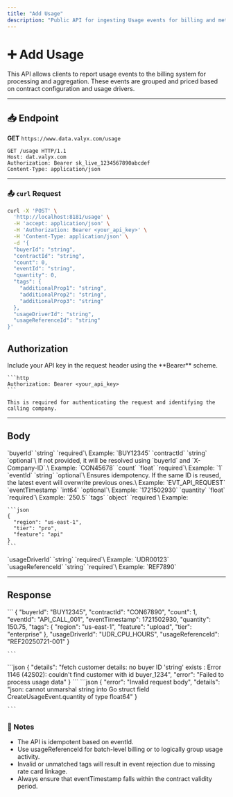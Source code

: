```yaml
---
title: "Add Usage"
description: "Public API for ingesting Usage events for billing and metering."
---
```


# ➕ Add Usage

This API allows clients to report usage events to the billing system for processing and aggregation. These events are grouped and priced based on contract configuration and usage drivers.

---

## 📥 Endpoint

**GET** `https://www.data.valyx.com/usage`

```
GET /usage HTTP/1.1
Host: dat.valyx.com
Authorization: Bearer sk_live_1234567890abcdef
Content-Type: application/json
```

---

### 📤  `curl` Request

```bash
curl -X 'POST' \
  'http://localhost:8181/usage' \
  -H 'accept: application/json' \
  -H 'Authorization: Bearer <your_api_key>' \
  -H 'Content-Type: application/json' \
  -d '{
  "buyerId": "string",
  "contractId": "string",
  "count": 0,
  "eventId": "string",
  "quantity": 0,
  "tags": {
    "additionalProp1": "string",
    "additionalProp2": "string",
    "additionalProp3": "string"
  },
  "usageDriverId": "string",
  "usageReferenceId": "string"
}'
```

## Authorization

<AccordionGroup>
  <Accordion title="Authorization" description="API key is passed as a Bearer token in the header" icon="key">
    Include your API key in the request header using the **Bearer** scheme.

    ```http
    Authorization: Bearer <your_api_key>
    ```

    This is required for authenticating the request and identifying the calling company.
  </Accordion>
</AccordionGroup>

---

## Body

<AccordionGroup>
  <Accordion title="buyerId" description="Unique identifier for the buyer" icon="tag">
    `buyerId` `string` `required`\
    Example: `BUY12345`
  </Accordion>
  <Accordion title="contractId" description="Contract ID under which usage is recorded" icon="file-signature">
    `contractId` `string` `optional`\
    If not provided, it will be resolved using `buyerId` and `X-Company-ID`.\
    Example: `CON45678`
  </Accordion>
  <Accordion title="count" description="Number of discrete usage events" icon="hashtag">
    `count` `float` `required`\
    Example: `1`
  </Accordion>
  <Accordion title="eventId" description="Globally unique event ID" icon="fingerprint">
    `eventId` `string` `optional`\
    Ensures idempotency. If the same ID is reused, the latest event will overwrite previous ones.\
    Example: `EVT_API_REQUEST`
  </Accordion>
  <Accordion title="eventTimestamp" description="Unix timestamp for when the event occurred" icon="clock">
    `eventTimestamp` `int64` `optional`\
    Example: `1721502930`
  </Accordion>
  <Accordion title="quantity" description="Amount of resource consumed" icon="bar-chart">
    `quantity` `float` `required`\
    Example: `250.5`
  </Accordion>
  <Accordion title="tags" description="Custom key-value tags to drive pricing logic" icon="labels">
    `tags` `object` `required`\
    Example:

    ```json
    {
      "region": "us-east-1",
      "tier": "pro",
      "feature": "api"
    }
    ```
  </Accordion>
  <Accordion title="usageDriverId" description="Defines what resource is being measured" icon="ruler">
    `usageDriverId` `string` `required`\
    Example: `UDR00123`
  </Accordion>
  <Accordion title="usageReferenceId" description="Used to group related usage events for aggregation" icon="link">
    `usageReferenceId` `string` `required`\
    Example: `REF7890`
  </Accordion>
</AccordionGroup>

---

## Response

<Tabs>
  <Tab title="201">
    ```
    {
      "buyerId": "BUY12345",
      "contractId": "CON67890",
      "count": 1,
      "eventId": "API_CALL_001",
      "eventTimestamp": 1721502930,
      "quantity": 150.75,
      "tags": {
        "region": "us-east-1",
        "feature": "upload",
        "tier": "enterprise"
      },
      "usageDriverId": "UDR_CPU_HOURS",
      "usageReferenceId": "REF20250721-001"
    }
    
    ```
  </Tab>
  <Tab title="500">
    ```json
    {
      "details": "fetch customer details: no buyer ID 'string' exists : Error 1146 (42S02): couldn't find customer with id buyer_1234",
      "error": "Failed to process usage data"
    }
    ```
  </Tab>
  <Tab title="400">
    ```json
    {
      "error": "Invalid request body",
      "details": "json: cannot unmarshal string into Go struct field CreateUsageEvent.quantity of type float64"
    }
    
    ```
  </Tab>
</Tabs>

### 📘 Notes

- The API is idempotent based on eventId.
- Use usageReferenceId for batch-level billing or to logically group usage activity.
- Invalid or unmatched tags will result in event rejection due to missing rate card linkage.
- Always ensure that eventTimestamp falls within the contract validity period.